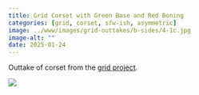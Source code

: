 ```yaml
---
title: Grid Corset with Green Base and Red Boning
categories: [grid, corset, sfw-ish, asymmetric]
image: ../www/images/grid-outtakes/b-sides/4-1c.jpg
image-alt: ""
date: 2025-01-24
---
```


Outtake of corset from the [grid project](/posts/2025-01-27_grid-project.html).

![](../www/images/grid-outtakes/b-sides/4-1c.jpg)

